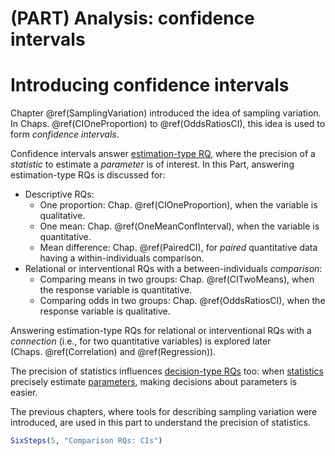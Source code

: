 # (PART) Analysis: confidence intervals {-}



# Introducing confidence intervals {#CIIntro}

Chapter\ \@ref(SamplingVariation) introduced the idea of sampling variation.
In Chaps.\ \@ref(CIOneProportion) to\ \@ref(OddsRatiosCI), this idea is used to form *confidence intervals*.

Confidence intervals answer [estimation-type RQ](#TypesOfRQs), where the precision of a *statistic* to estimate a *parameter* is of interest.
In this Part, answering estimation-type RQs is discussed for:

* Descriptive RQs: 
  * One proportion: Chap.\ \@ref(CIOneProportion), when the variable is qualitative.
  * One mean: Chap.\ \@ref(OneMeanConfInterval), when the variable is quantitative.
  * Mean difference: Chap.\ \@ref(PairedCI), for *paired* quantitative data having a within-individuals comparison.
* Relational or interventional RQs with a between-individuals *comparison*:
  * Comparing means in two groups: Chap.\ \@ref(CITwoMeans), when the response variable is quantitative.
  * Comparing odds in two groups: Chap.\ \@ref(OddsRatiosCI), when the response variable is qualitative.

Answering estimation-type RQs for relational or interventional RQs with a *connection* (i.e., for two quantitative variables) is explored later (Chaps.\ \@ref(Correlation) and\ \@ref(Regression)).

The precision of statistics influences [decision-type RQs](#TypesOfRQs) too: when [statistics](#StatisticsAndParameters) precisely estimate [parameters](#StatisticsAndParameters), making decisions about parameters is easier.

The previous chapters, where tools for describing sampling variation were introduced, are used in this part to understand the precision of statistics.


```r
SixSteps(5, "Comparison RQs: CIs")
```



